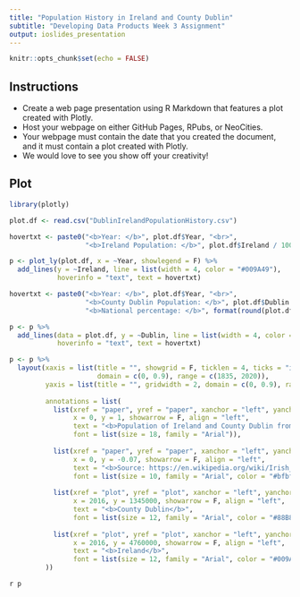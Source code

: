 ```yaml
---
title: "Population History in Ireland and County Dublin"
subtitle: "Developing Data Products Week 3 Assignment"
output: ioslides_presentation
---
```


```r
knitr::opts_chunk$set(echo = FALSE)
```

## Instructions

- Create a web page presentation using R Markdown that features a plot created with Plotly. 
- Host your webpage on either GitHub Pages, RPubs, or NeoCities. 
- Your webpage must contain the date that you created the document, and it must contain a plot created with Plotly. 
- We would love to see you show off your creativity!

## Plot

```r
library(plotly)

plot.df <- read.csv("DublinIrelandPopulationHistory.csv")

hovertxt <- paste0("<b>Year: </b>", plot.df$Year, "<br>",
                   "<b>Ireland Population: </b>", plot.df$Ireland / 1000000,"M<br>")

p <- plot_ly(plot.df, x = ~Year, showlegend = F) %>%
  add_lines(y = ~Ireland, line = list(width = 4, color = "#009A49"),
            hoverinfo = "text", text = hovertxt)

hovertxt <- paste0("<b>Year: </b>", plot.df$Year, "<br>",
                   "<b>County Dublin Population: </b>", plot.df$Dublin / 1000000,"M<br>",
                   "<b>National percentage: </b>", format(round(plot.df$Dublin * 100 / plot.df$Ireland, 2), nsmall = 2),"%<br>")

p <- p %>%
  add_lines(data = plot.df, y = ~Dublin, line = list(width = 4, color = "#88B8FD"),
            hoverinfo = "text", text = hovertxt)

p <- p %>%
  layout(xaxis = list(title = "", showgrid = F, ticklen = 4, ticks = "inside",
                      domain = c(0, 0.9), range = c(1835, 2020)),
         yaxis = list(title = "", gridwidth = 2, domain = c(0, 0.9), range = c(0, 7000000)),
         
         annotations = list(
           list(xref = "paper", yref = "paper", xanchor = "left", yanchor = "right",
                x = 0, y = 1, showarrow = F, align = "left",
                text = "<b>Population of Ireland and County Dublin from 1841<br><sup>Urbanization; National population decline and growth</sup></b>",
                font = list(size = 18, family = "Arial")),
           
           list(xref = "paper", yref = "paper", xanchor = "left", yanchor = "right",
                x = 0, y = -0.07, showarrow = F, align = "left",
                text = "<b>Source: https://en.wikipedia.org/wiki/Irish_population_analysis</b>",
                font = list(size = 10, family = "Arial", color = "#bfbfbf")),
           
           list(xref = "plot", yref = "plot", xanchor = "left", yanchor = "right",
                x = 2016, y = 1345000, showarrow = F, align = "left",
                text = "<b>County Dublin</b>",
                font = list(size = 12, family = "Arial", color = "#88B8FD")),
           
           list(xref = "plot", yref = "plot", xanchor = "left", yanchor = "right",
                x = 2016, y = 4760000, showarrow = F, align = "left",
                text = "<b>Ireland</b>",
                font = list(size = 12, family = "Arial", color = "#009A49"))
         ))
```

`r p`

